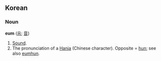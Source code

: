 {{rfd}}
==Korean==
===Noun===
'''eum''' ([[음]]; [[音]])
# [[Sound]].
# The pronunciation of a [[Hanja]] (Chinese character).  Opposite = [[hun]]; see also [[eumhun]].